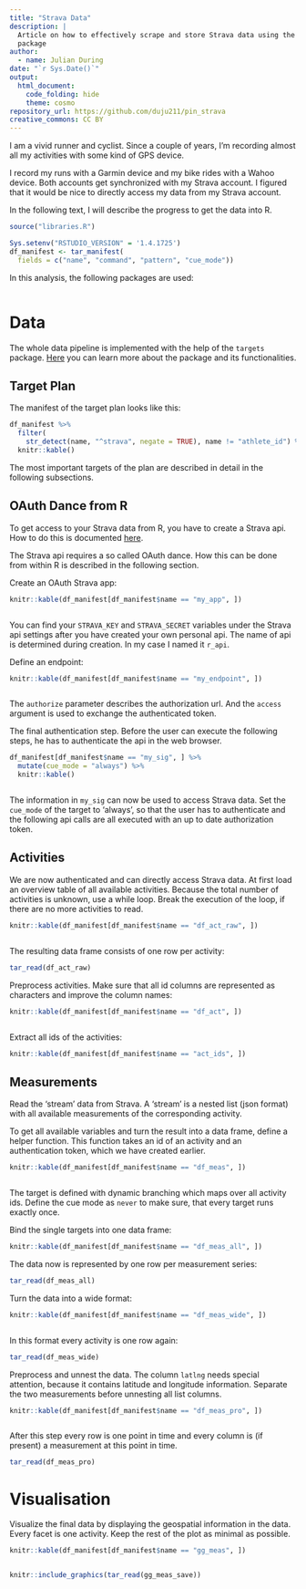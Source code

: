 ```yaml
---
title: "Strava Data"
description: |
  Article on how to effectively scrape and store Strava data using the `targets`
  package
author:
  - name: Julian During
date: "`r Sys.Date()`"
output:
  html_document:
    code_folding: hide
    theme: cosmo
repository_url: https://github.com/duju211/pin_strava
creative_commons: CC BY
---
```


I am a vivid runner and cyclist. Since a couple of years,
I'm recording almost all
my activities with some kind of GPS device.

I record my runs with a Garmin device and my bike rides with a Wahoo 
device. Both accounts get synchronized with my Strava account. I figured
that it would be nice to directly access my data from my Strava account.

In the following text, I will describe the
progress to get the data into R.

```r
source("libraries.R")

Sys.setenv("RSTUDIO_VERSION" = '1.4.1725')
df_manifest <- tar_manifest(
  fields = c("name", "command", "pattern", "cue_mode"))
```

In this analysis, the following packages are used:

```r
```

# Data {.tabset}

The whole data pipeline is implemented with the help of the `targets` package.
[Here](https://docs.ropensci.org/targets/) you can learn more about the package
and its functionalities.

## Target Plan

The manifest of the target plan looks like this:

```r
df_manifest %>%
  filter(
    str_detect(name, "^strava", negate = TRUE), name != "athlete_id") %>%
  knitr::kable()
```

The most important targets of the plan are described in detail in the following
subsections.

## OAuth Dance from R

To get access to your Strava data from R, you have to create a Strava api.
How to do this is
documented [here](https://developers.strava.com/docs/getting-started/).

The Strava api requires a so called OAuth dance. How this
can be done from within R is described in the following section.

Create an OAuth Strava app:

```r
knitr::kable(df_manifest[df_manifest$name == "my_app", ])
```

```r
```

You can find your `STRAVA_KEY` and `STRAVA_SECRET` variables under the Strava 
api settings after you have created your own personal api. The name of api is
determined during creation. In my case I named it `r_api`.

Define an endpoint:

```r
knitr::kable(df_manifest[df_manifest$name == "my_endpoint", ])
```

```r
```

The `authorize` parameter describes the authorization url.
And the `access` argument is used to exchange the authenticated token.

The final authentication step. Before the user can execute the following steps,
he has to authenticate the api in the web browser.

```r
df_manifest[df_manifest$name == "my_sig", ] %>%
  mutate(cue_mode = "always") %>%
  knitr::kable()
```

```r
```

The information in `my_sig` can now be used to access Strava data. Set the
`cue_mode` of the target to 'always', so that the user has to authenticate and
the following api calls are all executed with an up to date authorization
token.

## Activities

We are now authenticated and can directly access Strava data.
At first load an overview table of all available activities.
Because the total number of activities is unknown, use a while loop.
Break the execution of the loop, if there are no more activities to read.

```r
knitr::kable(df_manifest[df_manifest$name == "df_act_raw", ])
```

```r
```

The resulting data frame consists of one row per activity:

```r
tar_read(df_act_raw)
```

Preprocess activities. Make sure that all id columns are represented as
characters and improve the column names:

```r
knitr::kable(df_manifest[df_manifest$name == "df_act", ])
```

```r
```

Extract all ids of the activities:

```r
knitr::kable(df_manifest[df_manifest$name == "act_ids", ])
```

## Measurements

Read the ‘stream’ data from Strava.
A ‘stream’ is a nested list (json format) with all available measurements
of the corresponding activity.

To get all available variables and turn the result into a data frame, 
define a helper function. This function takes an id of an activity and
an authentication token, which we have created earlier.

```r
knitr::kable(df_manifest[df_manifest$name == "df_meas", ])
```

```r
```

The target is defined with dynamic branching which maps over all activity ids.
Define the cue mode as `never` to make sure, that every target runs exactly
once.

Bind the single targets into one data frame:

```r
knitr::kable(df_manifest[df_manifest$name == "df_meas_all", ])
```

The data now is represented by one row per measurement series:

```r
tar_read(df_meas_all)
```

Turn the data into a wide format:

```r
knitr::kable(df_manifest[df_manifest$name == "df_meas_wide", ])
```

```r
```

In this format every activity is one row again:

```r
tar_read(df_meas_wide)
```

Preprocess and unnest the data. The column `latlng` needs special attention,
because it contains latitude and longitude information. Separate the two
measurements before unnesting all list columns.

```r
knitr::kable(df_manifest[df_manifest$name == "df_meas_pro", ])
```

```r
```

After this step every row is one point in time and every column is (if present)
a measurement at this point in time.

```r
tar_read(df_meas_pro)
```

# Visualisation

Visualize the final data by displaying the geospatial information in the data.
Every facet is one activity. Keep the rest of the plot as minimal as possible.

```r
knitr::kable(df_manifest[df_manifest$name == "gg_meas", ])
```

```r
```

```r
knitr::include_graphics(tar_read(gg_meas_save))
```
